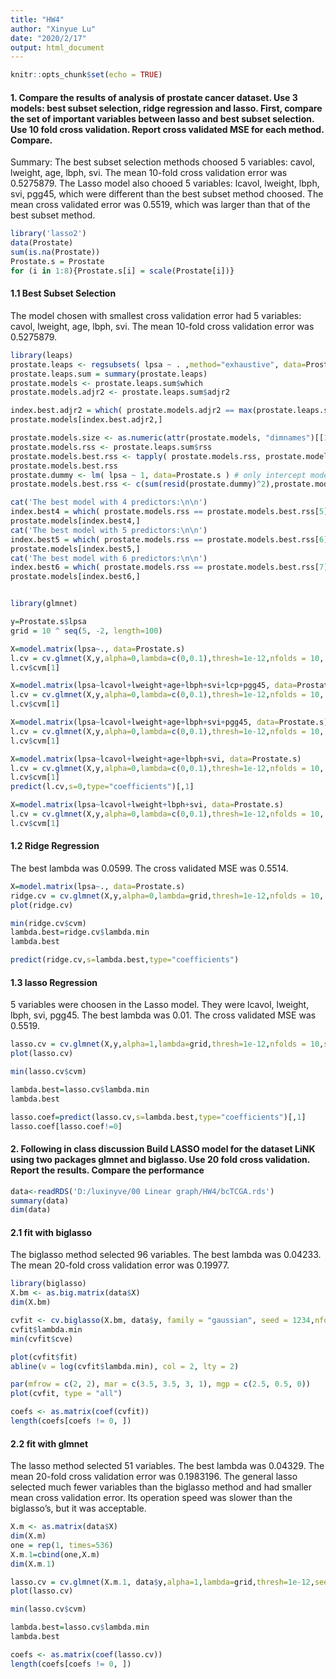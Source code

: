 ---
title: "HW4"
author: "Xinyue Lu"
date: "2020/2/17"
output: html_document
---

```{r setup, include=FALSE}
knitr::opts_chunk$set(echo = TRUE)
```

#### 1. Compare the results of analysis of  prostate cancer dataset. Use 3 models: best subset selection, ridge regression and lasso.  First, compare the set of important variables between lasso and best subset selection. Use 10 fold cross validation. Report cross validated MSE for each method. Compare. 

Summary:
The best subset selection methods choosed 5 variables: cavol, lweight, age, lbph, svi. The mean 10-fold cross validation error was 0.5275879. The Lasso model also chooed 5 variables: lcavol, lweight, lbph, svi, pgg45, which were different than the best subset method choosed. The mean cross validated error was 0.5519, which was larger than that of the best subset method.


```{r}
library('lasso2')
data(Prostate)
sum(is.na(Prostate))
Prostate.s = Prostate
for (i in 1:8){Prostate.s[i] = scale(Prostate[i])}  
```

#### 1.1 Best Subset Selection

The model chosen with smallest cross validation error had 5 variables: cavol, lweight, age, lbph, svi. The mean 10-fold cross validation error was 0.5275879.

```{r}
library(leaps)
prostate.leaps <- regsubsets( lpsa ~ . ,method="exhaustive", data=Prostate.s, nbest = 70,really.big = TRUE )
prostate.leaps.sum = summary(prostate.leaps)
prostate.models <- prostate.leaps.sum$which
prostate.models.adjr2 <- prostate.leaps.sum$adjr2

index.best.adjr2 = which( prostate.models.adjr2 == max(prostate.leaps.sum$adjr2))
prostate.models[index.best.adjr2,]

prostate.models.size <- as.numeric(attr(prostate.models, "dimnames")[[1]])
prostate.models.rss <- prostate.leaps.sum$rss
prostate.models.best.rss <- tapply( prostate.models.rss, prostate.models.size, min )
prostate.models.best.rss
prostate.dummy <- lm( lpsa ~ 1, data=Prostate.s ) # only intercept model
prostate.models.best.rss <- c(sum(resid(prostate.dummy)^2),prostate.models.best.rss)

cat('The best model with 4 predictors:\n\n')
index.best4 = which( prostate.models.rss == prostate.models.best.rss[5])
prostate.models[index.best4,]
cat('The best model with 5 predictors:\n\n')
index.best5 = which( prostate.models.rss == prostate.models.best.rss[6])
prostate.models[index.best5,]
cat('The best model with 6 predictors:\n\n')
index.best6 = which( prostate.models.rss == prostate.models.best.rss[7])
prostate.models[index.best6,]


library(glmnet)

y=Prostate.s$lpsa
grid = 10 ^ seq(5, -2, length=100)

X=model.matrix(lpsa~., data=Prostate.s)
l.cv = cv.glmnet(X,y,alpha=0,lambda=c(0,0.1),thresh=1e-12,nfolds = 10, seed=123)
l.cv$cvm[1]

X=model.matrix(lpsa~lcavol+lweight+age+lbph+svi+lcp+pgg45, data=Prostate.s)
l.cv = cv.glmnet(X,y,alpha=0,lambda=c(0,0.1),thresh=1e-12,nfolds = 10, seed=123)
l.cv$cvm[1]

X=model.matrix(lpsa~lcavol+lweight+age+lbph+svi+pgg45, data=Prostate.s)
l.cv = cv.glmnet(X,y,alpha=0,lambda=c(0,0.1),thresh=1e-12,nfolds = 10, seed=123)
l.cv$cvm[1]

X=model.matrix(lpsa~lcavol+lweight+age+lbph+svi, data=Prostate.s)
l.cv = cv.glmnet(X,y,alpha=0,lambda=c(0,0.1),thresh=1e-12,nfolds = 10, seed=123)
l.cv$cvm[1]
predict(l.cv,s=0,type="coefficients")[,1]

X=model.matrix(lpsa~lcavol+lweight+lbph+svi, data=Prostate.s)
l.cv = cv.glmnet(X,y,alpha=0,lambda=c(0,0.1),thresh=1e-12,nfolds = 10, seed=123)
l.cv$cvm[1]

```

#### 1.2 Ridge Regression

The best lambda was 0.0599. The cross validated MSE was 0.5514.

```{r}
X=model.matrix(lpsa~., data=Prostate.s)
ridge.cv = cv.glmnet(X,y,alpha=0,lambda=grid,thresh=1e-12,nfolds = 10, seed=123)
plot(ridge.cv)

min(ridge.cv$cvm)
lambda.best=ridge.cv$lambda.min
lambda.best

predict(ridge.cv,s=lambda.best,type="coefficients")
```

#### 1.3 lasso Regression

5 variables were choosen in the Lasso model. They were lcavol, lweight, lbph, svi, pgg45. The best lambda was 0.01. The cross validated MSE was 0.5519.

```{r}
lasso.cv = cv.glmnet(X,y,alpha=1,lambda=grid,thresh=1e-12,nfolds = 10,seed=123)
plot(lasso.cv)

min(lasso.cv$cvm)

lambda.best=lasso.cv$lambda.min
lambda.best

lasso.coef=predict(lasso.cv,s=lambda.best,type="coefficients")[,1]
lasso.coef[lasso.coef!=0]
```

#### 2. Following in class discussion Build LASSO model for the dataset  LiNK  using  two packages glmnet and biglasso. Use 20 fold cross validation. Report the results. Compare the performance 

```{r}
data<-readRDS('D:/luxinyve/00 Linear graph/HW4/bcTCGA.rds')
summary(data)
dim(data)
```

#### 2.1 fit with biglasso

The biglasso method selected 96 variables. The best lambda was 0.04233. The mean 20-fold cross validation error was 0.19977.

```{r}
library(biglasso)
X.bm <- as.big.matrix(data$X)
dim(X.bm)

cvfit <- cv.biglasso(X.bm, data$y, family = "gaussian", seed = 1234,nfolds = 20, ncores = 4)
cvfit$lambda.min
min(cvfit$cve)

plot(cvfit$fit) 
abline(v = log(cvfit$lambda.min), col = 2, lty = 2)

par(mfrow = c(2, 2), mar = c(3.5, 3.5, 3, 1), mgp = c(2.5, 0.5, 0)) 
plot(cvfit, type = "all")

coefs <- as.matrix(coef(cvfit))
length(coefs[coefs != 0, ])

```

#### 2.2 fit with glmnet

The lasso method selected 51 variables. The best lambda was 0.04329. The mean 20-fold cross validation error was 0.1983196. The general lasso selected much fewer variables than the biglasso method and had smaller mean cross validation error. Its operation speed was slower than the biglasso's, but it was acceptable. 

```{r}
X.m <- as.matrix(data$X)
dim(X.m)
one = rep(1, times=536)
X.m.1=cbind(one,X.m)
dim(X.m.1)

lasso.cv = cv.glmnet(X.m.1, data$y,alpha=1,lambda=grid,thresh=1e-12,seed = 1234,nfolds = 20)
plot(lasso.cv)

min(lasso.cv$cvm)

lambda.best=lasso.cv$lambda.min
lambda.best

coefs <- as.matrix(coef(lasso.cv))
length(coefs[coefs != 0, ])
```

